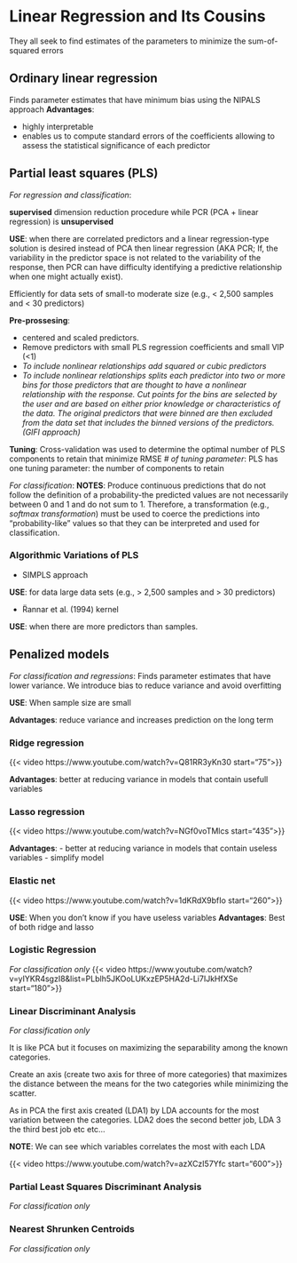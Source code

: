 # Linear Regression and Its Cousins

They all seek to find estimates of the parameters to minimize the sum-of-squared errors

## Ordinary linear regression

Finds parameter estimates that have minimum bias using the NIPALS approach
**Advantages**: 

  - highly interpretable
  - enables us to compute standard errors of the coefficients allowing to assess the statistical significance of each predictor

## Partial least squares (PLS) 

*For regression and classification*:

**supervised** dimension reduction procedure while PCR (PCA + linear regression) is **unsupervised**

**USE**: when there are correlated predictors and a linear regression-type solution is desired instead of PCA then linear regression (AKA PCR; If, the variability in the predictor space is not related to the variability of the response, then PCR can have difficulty identifying a predictive relationship when one might actually exist). 

Efficiently for data sets of small-to moderate size (e.g., < 2,500 samples and < 30 predictors)

**Pre-prossesing**: 

  - centered and scaled predictors. 
  - Remove predictors with small PLS regression coefficients and small VIP (<1)
  - *To include nonlinear relationships add squared or cubic predictors*
  - *To include nonlinear relationships splits each predictor into two or more bins for those predictors that are thought to have a nonlinear relationship with the response. Cut points for the bins are selected by the user and are based on either prior knowledge or characteristics of the data. The original predictors that were binned are then excluded from the data set that includes the binned versions of the predictors. (GIFI approach)*


**Tuning**: Cross-validation was used to determine the optimal number of PLS components to retain that minimize RMSE
*# of tuning parameter*: PLS has one tuning parameter: the number of components to retain


*For classification*:
**NOTES**: Produce continuous predictions that do not follow the definition of a probability-the predicted values are not necessarily between 0 and 1 and do not sum to 1. Therefore, a transformation (e.g., *softmax transformation*) must be used to coerce the predictions into “probability-like” values so that they can be interpreted and used for classification. 


### Algorithmic Variations of PLS

- SIMPLS approach

**USE**: for data large data sets (e.g., > 2,500 samples and > 30 predictors)

- R̈annar et al. (1994) kernel 

**USE**: when there are more predictors than samples.

## Penalized models 
*For classification and regressions*:
Finds parameter estimates that have lower variance. We introduce bias to reduce variance and avoid overfitting

**USE**: When sample size are small

**Advantages**: reduce variance and increases prediction on the long term

### Ridge regression
{{< video https://www.youtube.com/watch?v=Q81RR3yKn30 start="75">}}

**Advantages**: better at reducing variance in models that contain usefull variables

### Lasso regression
{{< video https://www.youtube.com/watch?v=NGf0voTMlcs start="435">}}

**Advantages**: 
  - better at reducing variance in models that contain useless variables
  - simplify model

### Elastic net
{{< video https://www.youtube.com/watch?v=1dKRdX9bfIo start="260">}}

**USE**: When you don't know if you have useless variables
**Advantages**: Best of both ridge and lasso


### Logistic Regression
*For classification only*
{{< video https://www.youtube.com/watch?v=yIYKR4sgzI8&list=PLblh5JKOoLUKxzEP5HA2d-Li7IJkHfXSe start="180">}}

### Linear Discriminant Analysis
*For classification only*

It is like PCA but it focuses on maximizing the separability among the known categories. 

Create an axis (create two axis for three of more categories) that maximizes the distance between the means for the two categories while minimizing the scatter.

As in PCA the first axis created (LDA1) by LDA accounts for the most variation between the categories. LDA2 does the second better job, LDA 3 the third best job etc etc...

**NOTE**: We can see which variables correlates the most with each LDA

{{< video https://www.youtube.com/watch?v=azXCzI57Yfc start="600">}}

### Partial Least Squares Discriminant Analysis

*For classification only*


### Nearest Shrunken Centroids

*For classification only*


